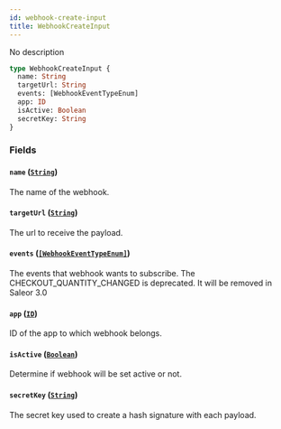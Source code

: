 ```yaml
---
id: webhook-create-input
title: WebhookCreateInput
---
```


No description

```graphql
type WebhookCreateInput {
  name: String
  targetUrl: String
  events: [WebhookEventTypeEnum]
  app: ID
  isActive: Boolean
  secretKey: String
}
```

### Fields

#### `name` ([`String`](/developer/api-reference/scalars/string.mdx))

The name of the webhook.

#### `targetUrl` ([`String`](/developer/api-reference/scalars/string.mdx))

The url to receive the payload.

#### `events` ([`[WebhookEventTypeEnum]`](/developer/api-reference/enums/webhook-event-type-enum.mdx))

The events that webhook wants to subscribe. The CHECKOUT_QUANTITY_CHANGED is deprecated. It will be removed in Saleor 3.0

#### `app` ([`ID`](/developer/api-reference/scalars/id.mdx))

ID of the app to which webhook belongs.

#### `isActive` ([`Boolean`](/developer/api-reference/scalars/boolean.mdx))

Determine if webhook will be set active or not.

#### `secretKey` ([`String`](/developer/api-reference/scalars/string.mdx))

The secret key used to create a hash signature with each payload.
